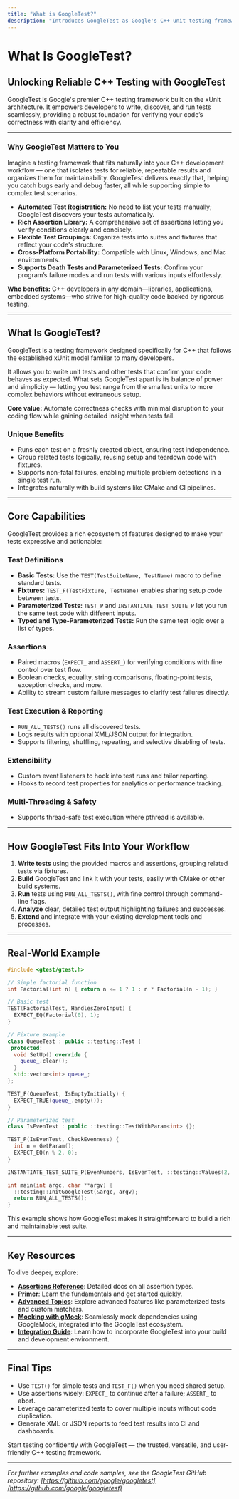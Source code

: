 ```yaml
---
title: "What is GoogleTest?"
description: "Introduces GoogleTest as Google's C++ unit testing framework, emphasizing its xUnit foundation and seamless support for writing, discovering, and running tests. Clarifies the merger with GoogleMock and its industry adoption."
---
```


# What Is GoogleTest?

## Unlocking Reliable C++ Testing with GoogleTest

GoogleTest is Google's premier C++ testing framework built on the xUnit architecture. It empowers developers to write, discover, and run tests seamlessly, providing a robust foundation for verifying your code’s correctness with clarity and efficiency.

---

### Why GoogleTest Matters to You

Imagine a testing framework that fits naturally into your C++ development workflow — one that isolates tests for reliable, repeatable results and organizes them for maintainability. GoogleTest delivers exactly that, helping you catch bugs early and debug faster, all while supporting simple to complex test scenarios.

- **Automated Test Registration:** No need to list your tests manually; GoogleTest discovers your tests automatically.
- **Rich Assertion Library:** A comprehensive set of assertions letting you verify conditions clearly and concisely.
- **Flexible Test Groupings:** Organize tests into suites and fixtures that reflect your code's structure.
- **Cross-Platform Portability:** Compatible with Linux, Windows, and Mac environments.
- **Supports Death Tests and Parameterized Tests:** Confirm your program’s failure modes and run tests with various inputs effortlessly.

**Who benefits:** C++ developers in any domain—libraries, applications, embedded systems—who strive for high-quality code backed by rigorous testing.

---

## What Is GoogleTest?

GoogleTest is a testing framework designed specifically for C++ that follows the established xUnit model familiar to many developers.

It allows you to write unit tests and other tests that confirm your code behaves as expected. What sets GoogleTest apart is its balance of power and simplicity — letting you test range from the smallest units to more complex behaviors without extraneous setup.

**Core value:** Automate correctness checks with minimal disruption to your coding flow while gaining detailed insight when tests fail.

### Unique Benefits

- Runs each test on a freshly created object, ensuring test independence.
- Group related tests logically, reusing setup and teardown code with fixtures.
- Supports non-fatal failures, enabling multiple problem detections in a single test run.
- Integrates naturally with build systems like CMake and CI pipelines.

---

## Core Capabilities

GoogleTest provides a rich ecosystem of features designed to make your tests expressive and actionable:

### Test Definitions
- **Basic Tests:** Use the `TEST(TestSuiteName, TestName)` macro to define standard tests.
- **Fixtures:** `TEST_F(TestFixture, TestName)` enables sharing setup code between tests.
- **Parameterized Tests:** `TEST_P` and `INSTANTIATE_TEST_SUITE_P` let you run the same test code with different inputs.
- **Typed and Type-Parameterized Tests:** Run the same test logic over a list of types.

### Assertions
- Paired macros (`EXPECT_` and `ASSERT_`) for verifying conditions with fine control over test flow.
- Boolean checks, equality, string comparisons, floating-point tests, exception checks, and more.
- Ability to stream custom failure messages to clarify test failures directly.

### Test Execution & Reporting
- `RUN_ALL_TESTS()` runs all discovered tests.
- Logs results with optional XML/JSON output for integration.
- Supports filtering, shuffling, repeating, and selective disabling of tests.

### Extensibility
- Custom event listeners to hook into test runs and tailor reporting.
- Hooks to record test properties for analytics or performance tracking.

### Multi-Threading & Safety
- Supports thread-safe test execution where pthread is available.

---

## How GoogleTest Fits Into Your Workflow

1. **Write tests** using the provided macros and assertions, grouping related tests via fixtures.
2. **Build** GoogleTest and link it with your tests, easily with CMake or other build systems.
3. **Run** tests using `RUN_ALL_TESTS()`, with fine control through command-line flags.
4. **Analyze** clear, detailed test output highlighting failures and successes.
5. **Extend** and integrate with your existing development tools and processes.

---

## Real-World Example

```cpp
#include <gtest/gtest.h>

// Simple factorial function
int Factorial(int n) { return n <= 1 ? 1 : n * Factorial(n - 1); }

// Basic test
TEST(FactorialTest, HandlesZeroInput) {
  EXPECT_EQ(Factorial(0), 1);
}

// Fixture example
class QueueTest : public ::testing::Test {
 protected:
  void SetUp() override {
    queue_.clear();
  }
  std::vector<int> queue_;
};

TEST_F(QueueTest, IsEmptyInitially) {
  EXPECT_TRUE(queue_.empty());
}

// Parameterized test
class IsEvenTest : public ::testing::TestWithParam<int> {};

TEST_P(IsEvenTest, CheckEvenness) {
  int n = GetParam();
  EXPECT_EQ(n % 2, 0);
}

INSTANTIATE_TEST_SUITE_P(EvenNumbers, IsEvenTest, ::testing::Values(2, 4, 6, 8));

int main(int argc, char **argv) {
  ::testing::InitGoogleTest(&argc, argv);
  return RUN_ALL_TESTS();
}
```

This example shows how GoogleTest makes it straightforward to build a rich and maintainable test suite.

---

## Key Resources

To dive deeper, explore:

- **[Assertions Reference](reference/assertions.md)**: Detailed docs on all assertion types.
- **[Primer](docs/primer.md)**: Learn the fundamentals and get started quickly.
- **[Advanced Topics](docs/advanced.md)**: Explore advanced features like parameterized tests and custom matchers.
- **[Mocking with gMock](googlemock/README.md)**: Seamlessly mock dependencies using GoogleMock, integrated into the GoogleTest ecosystem.
- **[Integration Guide](overview/integration-getting-started/integration-with-environments.md)**: Learn how to incorporate GoogleTest into your build and development environment.

---

## Final Tips

- Use `TEST()` for simple tests and `TEST_F()` when you need shared setup.
- Use assertions wisely: `EXPECT_` to continue after a failure; `ASSERT_` to abort.
- Leverage parameterized tests to cover multiple inputs without code duplication.
- Generate XML or JSON reports to feed test results into CI and dashboards.

Start testing confidently with GoogleTest — the trusted, versatile, and user-friendly C++ testing framework.

---

_For further examples and code samples, see the GoogleTest GitHub repository: [https://github.com/google/googletest](https://github.com/google/googletest)_
